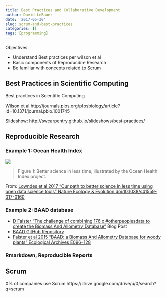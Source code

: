 ```yaml
---
title: Best Practices and Collaborative Development
author: David LeBauer
date: '2017-05-30'
slug: scrum-and-best-practices
categories: []
tags: [programming]
---
```


Objectives:

* Understand Best practices per wilson et al
* Basic components of Reproducible Research
* Be familiar with concepts related to Scrum 

## Best Practices in Scientific Computing

Best practices in Scientific Computing

Wilson et al http://journals.plos.org/plosbiology/article?id=10.1371/journal.pbio.1001745


Slideshow: http://swcarpentry.github.io/slideshows/best-practices/

## Reproducible Research

### Example 1: Ocean Health Index
![](https://www.nature.com/article-assets/npg/natecolevol/2017/s41559-017-0160/images_hires/w926/s41559-017-0160-f1.jpg)

> Figure 1: Better science in less time, illustrated by the Ocean Health Index project. 

From: [Lowndes et al 2017 "Our path to better science in less time using open data science tools" Nature Ecology & Evolution
doi:10.1038/s41559-017-0160](https://www.nature.com/articles/s41559-017-0160)

### Example 2: BAAD database

* [D Falster "The challenge of combining 176 x #otherpeoplesdata to create the Biomass And Allometry Database"](https://ropensci.org/blog/2015/06/03/baad/) Blog Post 
* [BAAD GitHub Repository](https://github.com/dfalster/baad)
* [Falster et al 2015 "BAAD: a Biomass And Allometry Database for woody plants" Ecological Archives E096-128](http://onlinelibrary.wiley.com/doi/10.1890/14-1889.1/abstract)

### Rmarkdown, Reproducible Reports

## Scrum

X% of companies use Scrum 
https://drive.google.com/drive/u/0/search?q=scrum